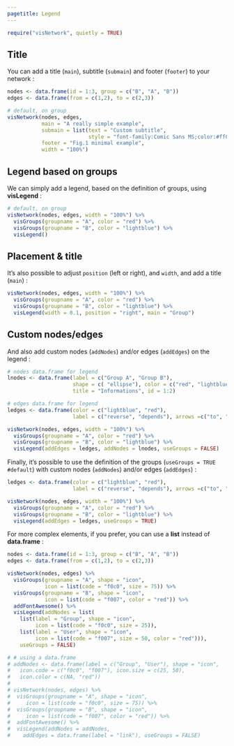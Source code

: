 ```yaml
---
pagetitle: Legend
---
```


```r
require("visNetwork", quietly = TRUE)
```

## Title

You can add a title (``main``), subtitle (``submain``) and footer (``footer``) to your network :

```r
nodes <- data.frame(id = 1:3, group = c("B", "A", "B"))
edges <- data.frame(from = c(1,2), to = c(2,3))

# default, on group
visNetwork(nodes, edges, 
           main = "A really simple example", 
           submain = list(text = "Custom subtitle",
                          style = "font-family:Comic Sans MS;color:#ff0000;font-size:15px;text-align:center;"), 
           footer = "Fig.1 minimal example",
           width = "100%")
```


## Legend based on groups

We can simply add a legend, based on the definition of groups, using **visLegend** : 

```r
# default, on group
visNetwork(nodes, edges, width = "100%") %>%
  visGroups(groupname = "A", color = "red") %>%
  visGroups(groupname = "B", color = "lightblue") %>%
  visLegend()
```

## Placement & title

It's also possible to adjust ````position```` (left or right), and ````width````, and add a title (``main``) : 

```r
visNetwork(nodes, edges, width = "100%") %>%
  visGroups(groupname = "A", color = "red") %>%
  visGroups(groupname = "B", color = "lightblue") %>%
  visLegend(width = 0.1, position = "right", main = "Group")
```

## Custom nodes/edges

And also add custom nodes (````addNodes````) and/or edges (````addEdges````) on the legend : 

```r
# nodes data.frame for legend
lnodes <- data.frame(label = c("Group A", "Group B"),
                     shape = c( "ellipse"), color = c("red", "lightblue"),
                     title = "Informations", id = 1:2)

# edges data.frame for legend
ledges <- data.frame(color = c("lightblue", "red"),
                     label = c("reverse", "depends"), arrows =c("to", "from"))

visNetwork(nodes, edges, width = "100%") %>%
  visGroups(groupname = "A", color = "red") %>%
  visGroups(groupname = "B", color = "lightblue") %>%
  visLegend(addEdges = ledges, addNodes = lnodes, useGroups = FALSE)
```

Finally, it's possible to use the definition of the groups (````useGroups = TRUE #default````) with custom nodes (````addNodes````) and/or edges (````addEdges````) : 

```r
ledges <- data.frame(color = c("lightblue", "red"),
                     label = c("reverse", "depends"), arrows =c("to", "from"))

visNetwork(nodes, edges, width = "100%") %>%
  visGroups(groupname = "A", color = "red") %>%
  visGroups(groupname = "B", color = "lightblue") %>%
  visLegend(addEdges = ledges, useGroups = TRUE) 
```

For more complex elements, if you prefer, you can use a **list** instead of **data.frame** : 

```r
nodes <- data.frame(id = 1:3, group = c("B", "A", "B"))
edges <- data.frame(from = c(1,2), to = c(2,3))

visNetwork(nodes, edges) %>%
  visGroups(groupname = "A", shape = "icon", 
            icon = list(code = "f0c0", size = 75)) %>%
  visGroups(groupname = "B", shape = "icon", 
            icon = list(code = "f007", color = "red")) %>%
  addFontAwesome() %>%
  visLegend(addNodes = list(
    list(label = "Group", shape = "icon", 
         icon = list(code = "f0c0", size = 25)),
    list(label = "User", shape = "icon", 
         icon = list(code = "f007", size = 50, color = "red"))), 
    useGroups = FALSE)

# # using a data.frame
# addNodes <- data.frame(label = c("Group", "User"), shape = "icon",
#   icon.code = c("f0c0", "f007"), icon.size = c(25, 50), 
#   icon.color = c(NA, "red"))
# 
# visNetwork(nodes, edges) %>%
#  visGroups(groupname = "A", shape = "icon", 
#     icon = list(code = "f0c0", size = 75)) %>%
#  visGroups(groupname = "B", shape = "icon", 
#     icon = list(code = "f007", color = "red")) %>%
#  addFontAwesome() %>%
#  visLegend(addNodes = addNodes,
#    addEdges = data.frame(label = "link"), useGroups = FALSE)
```